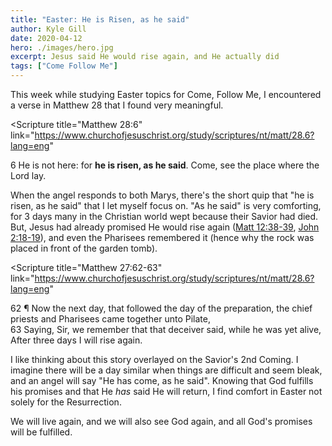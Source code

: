 ```yaml
---
title: "Easter: He is Risen, as he said"
author: Kyle Gill
date: 2020-04-12
hero: ./images/hero.jpg
excerpt: Jesus said He would rise again, and He actually did
tags: ["Come Follow Me"]
---
```


This week while studying Easter topics for Come, Follow Me, I encountered a verse in Matthew 28 that I found very meaningful.

<Scripture
  title="Matthew 28:6"
  link="https://www.churchofjesuschrist.org/study/scriptures/nt/matt/28.6?lang=eng"
>
  6 He is not here: for <b>he is risen, as he said</b>. Come, see the place
  where the Lord lay.
</Scripture>

When the angel responds to both Marys, there's the short quip that "he is risen, as he said" that I let myself focus on. "As he said" is very comforting, for 3 days many in the Christian world wept because their Savior had died. But, Jesus had already promised He would rise again ([Matt 12:38-39](https://www.churchofjesuschrist.org/study/scriptures/nt/matt/12.38-39?lang=eng), [John 2:18-19](https://www.churchofjesuschrist.org/study/scriptures/nt/john/2.18-19?lang=eng)), and even the Pharisees remembered it (hence why the rock was placed in front of the garden tomb).

<Scripture
  title="Matthew 27:62-63"
  link="https://www.churchofjesuschrist.org/study/scriptures/nt/matt/28.6?lang=eng"
>
  62 ¶ Now the next day, that followed the day of the preparation, the chief
  priests and Pharisees came together unto Pilate,
  <br />
  63 Saying, Sir, we remember that that deceiver said, while he was yet alive,
  After three days I will rise again.
</Scripture>

I like thinking about this story overlayed on the Savior's 2nd Coming. I imagine there will be a day similar when things are difficult and seem bleak, and an angel will say "He has come, as he said". Knowing that God fulfills his promises and that He _has_ said He will return, I find comfort in Easter not solely for the Resurrection.

We will live again, and we will also see God again, and all God's promises will be fulfilled.
